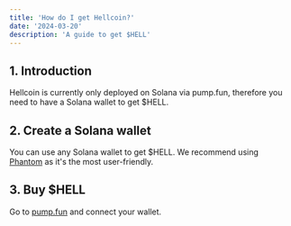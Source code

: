 ```yaml
---
title: 'How do I get Hellcoin?'
date: '2024-03-20'
description: 'A guide to get $HELL'
---
```


## 1. Introduction

Hellcoin is currently only deployed on Solana via pump.fun, therefore you need to have a Solana wallet to get $HELL.    

## 2. Create a Solana wallet

You can use any Solana wallet to get $HELL. We recommend using [Phantom](https://phantom.app/) as it's the most user-friendly.

## 3. Buy $HELL

Go to [pump.fun](https://pump.fun/coin/oLMyKTuqw8foxar2b11aZf7k7f4a9M8TRme5bh8pump) and connect your wallet.